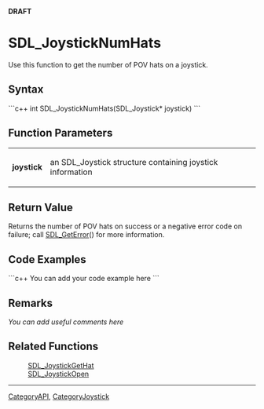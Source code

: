 <span color="red">'''DRAFT'''</span>

= SDL_JoystickNumHats =
Use this function to get the number of POV hats on a joystick.


== Syntax ==
```c++
int SDL_JoystickNumHats(SDL_Joystick* joystick)
```

== Function Parameters ==
{|
|'''joystick'''
|an SDL_Joystick structure containing joystick information
|}

== Return Value ==
Returns the number of POV hats on success or a negative error code on failure; call [[SDL_GetError]]() for more information.

== Code Examples ==
```c++
You can add your code example here
```

== Remarks ==
''You can add useful comments here''

== Related Functions ==
:[[SDL_JoystickGetHat]]
:[[SDL_JoystickOpen]]

----
[[CategoryAPI]], [[CategoryJoystick]]
